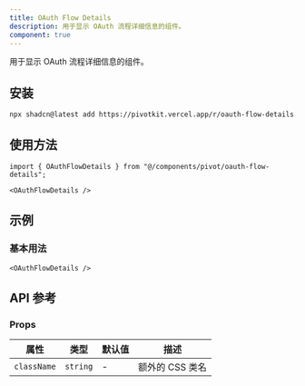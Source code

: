 ```yaml
---
title: OAuth Flow Details
description: 用于显示 OAuth 流程详细信息的组件。
component: true
---
```


用于显示 OAuth 流程详细信息的组件。

<ComponentPreview name="oauth-flow-details-demo" />

## 安装

```bash
npx shadcn@latest add https://pivotkit.vercel.app/r/oauth-flow-details.json
```

## 使用方法

```tsx
import { OAuthFlowDetails } from "@/components/pivot/oauth-flow-details";
```

```tsx
<OAuthFlowDetails />
```

## 示例

### 基本用法

```tsx
<OAuthFlowDetails />
```

## API 参考

### Props

| 属性        | 类型     | 默认值 | 描述            |
| ----------- | -------- | ------ | --------------- |
| `className` | `string` | -      | 额外的 CSS 类名 |
